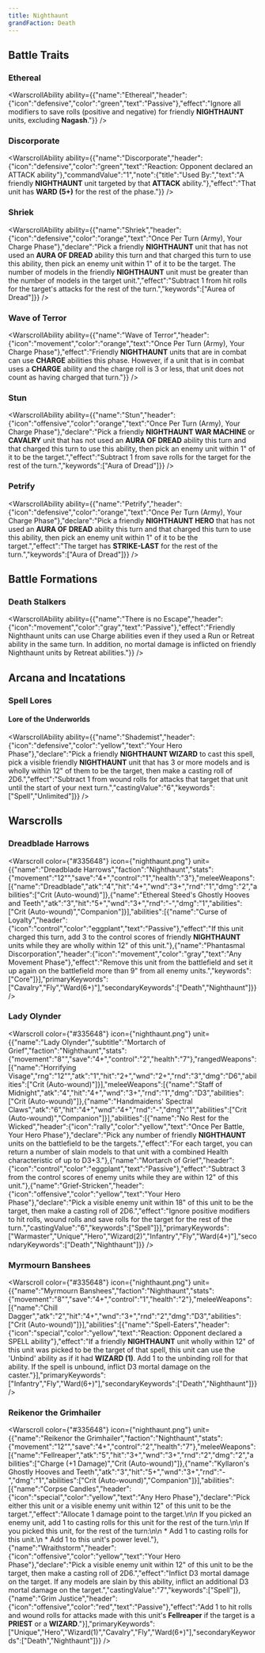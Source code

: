 ```yaml
---
title: Nighthaunt
grandFaction: Death
---
```



## Battle Traits

### Ethereal

<WarscrollAbility ability={{"name":"Ethereal","header":{"icon":"defensive","color":"green","text":"Passive"},"effect":"Ignore all modifiers to save rolls (positive and negative) for friendly **NIGHTHAUNT** units, excluding **Nagash**."}} />

### Discorporate

<WarscrollAbility ability={{"name":"Discorporate","header":{"icon":"defensive","color":"green","text":"Reaction: Opponent declared an ATTACK ability"},"commandValue":"1","note":{"title":"Used By:","text":"A friendly **NIGHTHAUNT** unit targeted by that **ATTACK** ability."},"effect":"That unit has **WARD (5+)** for the rest of the phase."}} />

### Shriek

<WarscrollAbility ability={{"name":"Shriek","header":{"icon":"defensive","color":"orange","text":"Once Per Turn (Army), Your Charge Phase"},"declare":"Pick a friendly **NIGHTHAUNT** unit that has not used an **AURA OF DREAD** ability this turn and that charged this turn to use this ability, then pick an enemy unit within 1\" of it to be the target. The number of models in the friendly **NIGHTHAUNT** unit must be greater than the number of models in the target unit.","effect":"Subtract 1 from hit rolls for the target's attacks for the rest of the turn.","keywords":["Aurea of Dread"]}} />

### Wave of Terror

<WarscrollAbility ability={{"name":"Wave of Terror","header":{"icon":"movement","color":"orange","text":"Once Per Turn (Army), Your Charge Phase"},"effect":"Friendly **NIGHTHAUNT** units that are in combat can use **CHARGE** abilities this phase. However, if a unit that is in combat uses a **CHARGE** ability and the charge roll is 3 or less, that unit does not count as having charged that turn."}} />

### Stun

<WarscrollAbility ability={{"name":"Stun","header":{"icon":"offensive","color":"orange","text":"Once Per Turn (Army), Your Charge Phase"},"declare":"Pick a friendly **NIGHTHAUNT WAR MACHINE** or **CAVALRY** unit that has not used an **AURA OF DREAD** ability this turn and that charged this turn to use this ability, then pick an enemy unit within 1\" of it to be the target.","effect":"Subtract 1 from save rolls for the target for the rest of the turn.","keywords":["Aura of Dread"]}} />

### Petrify

<WarscrollAbility ability={{"name":"Petrify","header":{"icon":"defensive","color":"orange","text":"Once Per Turn (Army), Your Charge Phase"},"declare":"Pick a friendly **NIGHTHAUNT HERO** that has not used an **AURA OF DREAD** ability this turn and that charged this turn to use this ability, then pick an enemy unit within 1\" of it to be the target.","effect":"The target has **STRIKE-LAST** for the rest of the turn.","keywords":["Aura of Dread"]}} />



## Battle Formations

### Death Stalkers

<WarscrollAbility ability={{"name":"There is no Escape","header":{"icon":"movement","color":"gray","text":"Passive"},"effect":"Friendly Nighthaunt units can use Charge abilities even if they used a Run or Retreat ability in the same turn. In addition, no mortal damage is inflicted on friendly Nighthaunt units by Retreat abilities."}} />



## Arcana and Incatations

### Spell Lores
#### Lore of the Underworlds

<WarscrollAbility ability={{"name":"Shademist","header":{"icon":"defensive","color":"yellow","text":"Your Hero Phase"},"declare":"Pick a friendly **NIGHTHAUNT WIZARD** to cast this spell, pick a visible friendly **NIGHTHAUNT** unit that has 3 or more models and is wholly within 12\" of them to be the target, then make a casting roll of 2D6.","effect":"Subtract 1 from wound rolls for attacks that target that unit until the start of your next turn.","castingValue":"6","keywords":["Spell","Unlimited"]}} />





## Warscrolls

### Dreadblade Harrows

<Warscroll color={"#335648"} icon={"nighthaunt.png"} unit={{"name":"Dreadblade Harrows","faction":"Nighthaunt","stats":{"movement":"12\"","save":"4+","control":"1","health":"3"},"meleeWeapons":[{"name":"Dreadblade","atk":"4","hit":"4+","wnd":"3+","rnd":"1","dmg":"2","abilities":["Crit (Auto-wound)"]},{"name":"Ethereal Steed's Ghostly Hooves and Teeth","atk":"3","hit":"5+","wnd":"3+","rnd":"-","dmg":"1","abilities":["Crit (Auto-wound)","Companion"]}],"abilities":[{"name":"Curse of Loyalty","header":{"icon":"control","color":"eggplant","text":"Passive"},"effect":"If this unit charged this turn, add 3 to the control scores of friendly **NIGHTHAUNT** units while they are wholly within 12\" of this unit."},{"name":"Phantasmal Discorporation","header":{"icon":"movement","color":"gray","text":"Any Movement Phase"},"effect":"Remove this unit from the battlefield and set it up again on the battlefield more than 9\" from all enemy units.","keywords":["Core"]}],"primaryKeywords":["Cavalry","Fly","Ward(6+)"],"secondaryKeywords":["Death","Nighthaunt"]}} />

### Lady Olynder

<Warscroll color={"#335648"} icon={"nighthaunt.png"} unit={{"name":"Lady Olynder","subtitle":"Mortarch of Grief","faction":"Nighthaunt","stats":{"movement":"8\"","save":"4+","control":"2","health":"7"},"rangedWeapons":[{"name":"Horrifying Visage","rng":"12\"","atk":"1","hit":"2+","wnd":"2+","rnd":"3","dmg":"D6","abilities":["Crit (Auto-wound)"]}],"meleeWeapons":[{"name":"Staff of Midnight","atk":"4","hit":"4+","wnd":"3+","rnd":"1","dmg":"D3","abilities":["Crit (Auto-wound)"]},{"name":"Handmaidens' Spectral Claws","atk":"6","hit":"4+","wnd":"4+","rnd":"-","dmg":"1","abilities":["Crit (Auto-wound)","Companion"]}],"abilities":[{"name":"No Rest for the Wicked","header":{"icon":"rally","color":"yellow","text":"Once Per Battle, Your Hero Phase"},"declare":"Pick any number of friendly **NIGHTHAUNT** units on the battlefield to be the targets.","effect":"For each target, you can return a number of slain models to that unit with a combined Health characteristic of up to D3+3."},{"name":"Mortarch of Grief","header":{"icon":"control","color":"eggplant","text":"Passive"},"effect":"Subtract 3 from the control scores of enemy units while they are within 12\" of this unit."},{"name":"Grief-Stricken","header":{"icon":"offensive","color":"yellow","text":"Your Hero Phase"},"declare":"Pick a visible enemy unit within 18\" of this unit to be the target, then make a casting roll of 2D6.","effect":"Ignore positive modifiers to hit rolls, wound rolls and save rolls for the target for the rest of the turn.","castingValue":"6","keywords":["Spell"]}],"primaryKeywords":["Warmaster","Unique","Hero","Wizard(2)","Infantry","Fly","Ward(4+)"],"secondaryKeywords":["Death","Nighthaunt"]}} />

### Myrmourn Banshees

<Warscroll color={"#335648"} icon={"nighthaunt.png"} unit={{"name":"Myrmourn Banshees","faction":"Nighthaunt","stats":{"movement":"8\"","save":"4+","control":"1","health":"2"},"meleeWeapons":[{"name":"Chill Dagger","atk":"2","hit":"4+","wnd":"3+","rnd":"2","dmg":"D3","abilities":["Crit (Auto-wound)"]}],"abilities":[{"name":"Spell-Eaters","header":{"icon":"special","color":"yellow","text":"Reaction: Opponent declared a SPELL ability"},"effect":"If a friendly **NIGHTHAUNT** unit wholly within 12\" of this unit was picked to be the target of that spell, this unit can use the 'Unbind' ability as if it had **WIZARD (1)**. Add 1 to the unbinding roll for that ability. If the spell is unbound, inflict D3 mortal damage on the caster."}],"primaryKeywords":["Infantry","Fly","Ward(6+)"],"secondaryKeywords":["Death","Nighthaunt"]}} />

### Reikenor the Grimhailer

<Warscroll color={"#335648"} icon={"nighthaunt.png"} unit={{"name":"Reikenor the Grimhailer","faction":"Nighthaunt","stats":{"movement":"12\"","save":"4+","control":"2","health":"7"},"meleeWeapons":[{"name":"Fellreaper","atk":"5","hit":"3+","wnd":"3+","rnd":"2","dmg":"2","abilities":["Charge (+1 Damage)","Crit (Auto-wound)"]},{"name":"Kyllaron's Ghostly Hooves and Teeth","atk":"3","hit":"5+","wnd":"3+","rnd":"-","dmg":"1","abilities":["Crit (Auto-wound)","Companion"]}],"abilities":[{"name":"Corpse Candles","header":{"icon":"special","color":"yellow","text":"Any Hero Phase"},"declare":"Pick either this unit or a visible enemy unit within 12\" of this unit to be the target.","effect":"Allocate 1 damage point to the target.\n\n If you picked an enemy unit, add 1 to casting rolls for this unit for the rest of the turn.\n\n If you picked this unit, for the rest of the turn:\n\n * Add 1 to casting rolls for this unit.\n * Add 1 to this unit's power level."},{"name":"Wraithstorm","header":{"icon":"offensive","color":"yellow","text":"Your Hero Phase"},"declare":"Pick a visible enemy unit within 12\" of this unit to be the target, then make a casting roll of 2D6.","effect":"Inflict D3 mortal damage on the target. If any models are slain by this ability, inflict an additional D3 mortal damage on the target.","castingValue":"7","keywords":["Spell"]},{"name":"Grim Justice","header":{"icon":"offensive","color":"red","text":"Passive"},"effect":"Add 1 to hit rolls and wound rolls for attacks made with this unit's **Fellreaper** if the target is a **PRIEST** or a **WIZARD**."}],"primaryKeywords":["Unique","Hero","Wizard(1)","Cavalry","Fly","Ward(6+)"],"secondaryKeywords":["Death","Nighthaunt"]}} />

